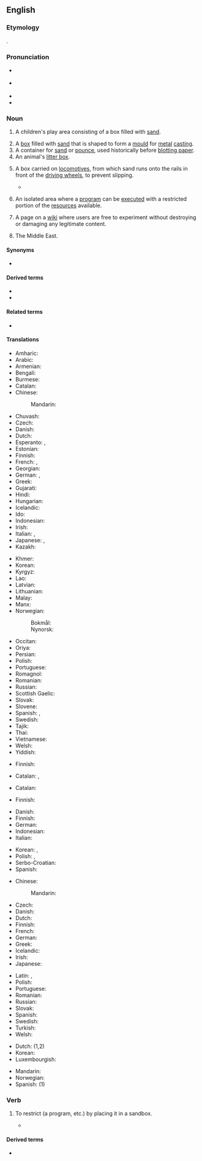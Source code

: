 {{also|sand box|Sandbox}}
{{selfref|'''This page is NOT a sandbox.''' For the Wiktionary test page, see [[Wiktionary:Sandbox]].}}
==English==

===Etymology===
{{compound|en|sand|box}}.

===Pronunciation===
* {{a|RP}} {{IPA|en|/ˈsændbɒks/}}
* {{a|GenAm}} {{IPA|en|/ˈsændbɑks/}}
* {{audio|en|En-us-sandbox.ogg|Audio (US)}}
* {{hyphenation|en|sand|box}}

===Noun===
{{en-noun}}
{{wikipedia}}

# {{lb|en|US}} A children's play area consisting of a box filled with [[sand]].
# A [[box]] filled with [[sand]] that is shaped to form a [[mould]] for [[metal]] [[casting]].
# A container for [[sand]] or [[pounce]], used historically before [[blotting paper]].
# An animal's [[litter box]].
# {{lb|en|rail}} A box carried on [[locomotive]]s, from which sand runs onto the rails in front of the [[driving wheel]]s, to prevent slipping.
#* {{quote-journal|en|year=1941|month=August|title=Notes and News: The Swiss South Eastern Railway|journal=Railway Magazine|page=376|text=For the most part they were small standard gauge 0-6-0 side tanks of the type illustrated, with long tapered chimneys and an unusual feature for the Continent in the shape of domeless boilers, the protuberance just behind the chimney being a '''sandbox'''.}}
# {{lb|en|computing}} An isolated area where a [[program]] can be [[execute]]d with a restricted portion of the [[resources]] available.
#: {{ux|en|Running a program in a '''sandbox''' can prevent it from doing any damage to the system.}}
# {{lb|en|Wiktionary and WMF jargon}} A page on a [[wiki]] where users are free to experiment without destroying or damaging any legitimate content.
# {{lb|en|US|military|slang|usually "The Sandbox"}} The Middle East.

====Synonyms====
* {{sense|play enclosure with sand}} {{l|en|sandpit}} {{sense|UK}}

====Derived terms====
* {{l|en|sandbox game}}
* {{l|en|sandbox tree}}

====Related terms====
* {{q|rail transport}} {{l|en|sand dome}}

====Translations====
{{trans-top|box with sand for children}}
* Amharic: {{t-needed|am}}
* Arabic: {{t-needed|ar}}
* Armenian: {{t|hy|ավազարկղ}}
* Bengali: {{t|bn|বালুচর}}
* Burmese: {{t-needed|my}}
* Catalan: {{t+|ca|sorrera|f}}
* Chinese:
*: Mandarin: {{t+|zh|砂箱|tr=shāxiāng|sc=Hani}}
* Chuvash: {{t|cv|хӑйӑр карти|sc=Cyrl}}
* Czech: {{t+|cs|pískoviště|n}}
* Danish: {{t+|da|sandkasse|c}}
* Dutch: {{t+|nl|zandbak|m}}
* Esperanto: {{t|eo|sabloludejo}}, {{t|eo|sablokesto}}
* Estonian: {{t-needed|et}}
* Finnish: {{t+|fi|hiekkalaatikko}}
* French: {{t+|fr|bac à sable|m}}, {{t+|fr|carré de sable|m}}
* Georgian: {{t-needed|ka}}
* German: {{t+|de|Sandkasten|m}}, {{t+|de|Sandkiste|f}}
* Greek: {{t+|el|αμμοδόχος|f}}
* Gujarati: {{t-needed|gu}}
* Hindi: {{t-needed|hi}}
* Hungarian: {{t+|hu|homokozó}}
* Icelandic: {{t+|is|sandkassi|m}}
* Ido: {{t+|io|sabluyo}}
* Indonesian: {{t|id|bak pasir}}
* Irish: {{t|ga|bosca gainimh|m}}
* Italian: {{t+|it|sabbionaia|f}}, {{t+|it|sabbiera|f}}
* Japanese: {{t+|ja|砂場|tr=すなば, sunaba}}, {{t|ja|砂箱|tr=すなばこ, sunabako|sc=Jpan}}
* Kazakh: {{t|kk|құмсалғыш}}
{{trans-mid}}
* Khmer: {{t-needed|km}}
* Korean: {{t+|ko|사장(砂場)}}
* Kyrgyz: {{t-needed|ky}}
* Lao: {{t-needed|lo}}
* Latvian: {{t-needed|lv}}
* Lithuanian: {{t-needed|lt}}
* Malay: {{t-needed|ms}}
* Manx: {{t|gv|kishtey geinnee|m}}
* Norwegian:
*: Bokmål: {{t+|nb|sandkasse|m|f}}
*: Nynorsk: {{t|nn|sandkasse|m|f}}
* Occitan: {{t-needed|oc}}
* Oriya: {{t-needed|or}}
* Persian: {{t-needed|fa}}
* Polish: {{t+|pl|piaskownica|f}}
* Portuguese: {{t+|pt|caixa de areia|f}}
* Romagnol: {{t-needed|rgn}}
* Romanian: {{t|ro|groapă cu nisip|f}}
* Russian: {{t+|ru|песо́чница|f}}
* Scottish Gaelic: {{t-needed|gd}}
* Slovak: {{t|sk|pieskovisko|n}}
* Slovene: {{t+|sl|peskovnik|m}}
* Spanish: {{t+|es|arenero|m}}, {{t+|es|salvadera}}
* Swedish: {{t+|sv|sandlåda|c}}
* Tajik: {{t-needed|tg}}
* Thai: {{t|th|กระบะทราย}}
* Vietnamese: {{t-needed|vi}}
* Welsh: {{t|cy|pwll tywod|m}}
* Yiddish: {{t-needed|yi}}
{{trans-bottom}}

{{trans-top|box of sand for mould-making}}
* Finnish: {{t|fi|muottikehys}}
{{trans-mid}}
{{trans-bottom}}

{{trans-top|container for sand or pounce, used for writing}}
* Catalan: {{t+|ca|sorrera|f}}, {{t|ca|polsera|f}}
{{trans-mid}}
{{trans-bottom}}

{{trans-see|animal's litter box|litter box}}

{{trans-top|rail transport: box from which sand runs onto the rails}}
* Catalan: {{t+|ca|sorrera|f}}
{{trans-mid}}
* Finnish: {{t|fi|hiekoitussäiliö}}
{{trans-bottom}}

{{trans-top|computing: isolated program execution area}}
* Danish: {{t+|da|sandkasse|c}}
* Finnish: {{t+|fi|hiekkalaatikko}}
* German: {{t|de|Sandbox|f}}
* Indonesian: {{t|id|bak pasir}}
* Italian: {{t+|it|isolamento|m}}
{{trans-mid}}
* Korean: {{t+|ko|연습장}}, {{t|ko|샌드박스}}
* Polish: {{t+|pl|piaskownica|f}}, {{t|pl|obszar izolowany|m}}
* Serbo-Croatian: {{t|sh|testno okruženje|n}}
* Spanish: {{t|es|zona de pruebas|f}}
{{trans-bottom}}

{{trans-top|wiki sandbox}}
* Chinese:
*: Mandarin: {{t+|cmn|沙盒|tr=shāhé}}
* Czech: {{t+|cs|pískoviště}}
* Danish: {{t+|da|sandkasse|c}}
* Dutch: {{t+|nl|zandbak|m}}
* Finnish: {{t+|fi|hiekkalaatikko}}
* French: {{t+|fr|bac à sable|m}}
* German: {{t+|de|Spielwiese|f}}
* Greek: {{t+|el|αμμοδοχείο|n}}
* Icelandic: {{t+|is|sandkassi|m}}
* Irish: {{t|ga|bosca gainimh|m}}
* Japanese: {{t|ja|サンドボックス|tr=sando bokkusu}}
{{trans-mid}}
* Latin: {{t|la|arenarium|n}}, {{t|la|harenarium|n}}
* Polish: {{t+|pl|brudnopis|m}}
* Portuguese: {{t|pt|zona de testes|f}}
* Romanian: {{t|ro|cutie cu nisip}}
* Russian: {{t+|ru|песо́чница|f}}
* Slovak: {{t|sk|pieskovisko|n}}
* Spanish: {{t|es|zona de pruebas}}
* Swedish: {{t+|sv|sandlåda|c}}
* Turkish: {{t+|tr|deneme tahtası}}
* Welsh: {{t|cy|pwll tywod|m}}
{{trans-bottom}}

{{trans-top|military slang: the Middle East}}
{{trans-mid}}
{{trans-bottom}}

{{checktrans-top}}
* Dutch: {{t+check|nl|zandbak|m}} (1,2)
* Korean: {{t-check|ko|모래상자}}
* Luxembourgish: {{t-check|lb|Sandkaul}}
{{trans-mid}}
* Mandarin: {{t+check|zh|沙盒|tr=shāhé}}
* Norwegian: {{t+check|no|sandkasse|m}}
* Spanish: {{t+check|es|arenero|m}} (1)
{{trans-bottom}}

===Verb===
{{en-verb}}

# {{lb|en|computing|transitive}} To restrict (a program, etc.) by placing it in a sandbox.
#* {{quote-book|en|year=2011|author=Richard Wagner|title=Building Facebook Applications For Dummies|Although you can use standard JavaScript and AJAX in '''sandboxed''' iframe pages to your heart's content, the Facebook Platform places restrictions over the amount of scripting capabilities you can add to the more tightly integrated FBML pages.}}

====Derived terms====
* {{l|en|unsandboxed}}

{{c|en|Recreation}}